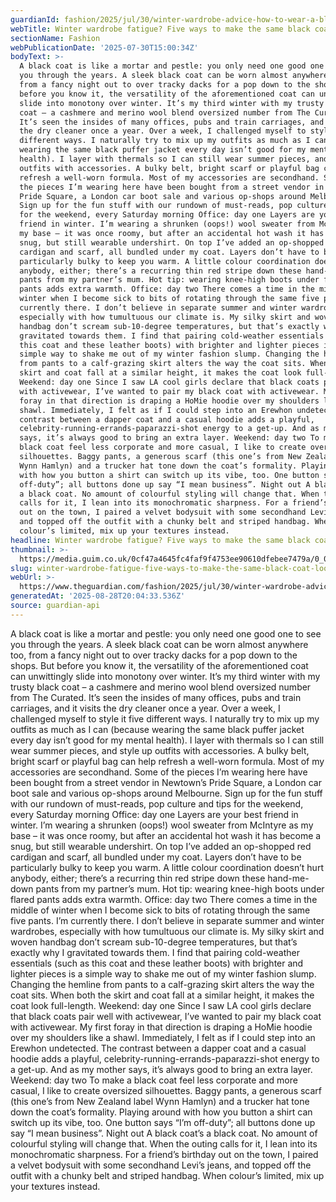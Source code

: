 ```yaml
---
guardianId: fashion/2025/jul/30/winter-wardrobe-advice-how-to-wear-a-black-coat-five-ways
webTitle: Winter wardrobe fatigue? Five ways to make the same black coat look different
sectionName: Fashion
webPublicationDate: '2025-07-30T15:00:34Z'
bodyText: >-
  A black coat is like a mortar and pestle: you only need one good one to see
  you through the years. A sleek black coat can be worn almost anywhere too,
  from a fancy night out to over tracky dacks for a pop down to the shops. But
  before you know it, the versatility of the aforementioned coat can unwittingly
  slide into monotony over winter. It’s my third winter with my trusty black
  coat – a cashmere and merino wool blend oversized number from The Curated.
  It’s seen the insides of many offices, pubs and train carriages, and it visits
  the dry cleaner once a year. Over a week, I challenged myself to style it five
  different ways. I naturally try to mix up my outfits as much as I can (because
  wearing the same black puffer jacket every day isn’t good for my mental
  health). I layer with thermals so I can still wear summer pieces, and style up
  outfits with accessories. A bulky belt, bright scarf or playful bag can help
  refresh a well-worn formula. Most of my accessories are secondhand. Some of
  the pieces I’m wearing here have been bought from a street vendor in Newtown’s
  Pride Square, a London car boot sale and various op-shops around Melbourne.
  Sign up for the fun stuff with our rundown of must-reads, pop culture and tips
  for the weekend, every Saturday morning Office: day one Layers are your best
  friend in winter. I’m wearing a shrunken (oops!) wool sweater from McIntyre as
  my base – it was once roomy, but after an accidental hot wash it has become a
  snug, but still wearable undershirt. On top I’ve added an op-shopped red
  cardigan and scarf, all bundled under my coat. Layers don’t have to be
  particularly bulky to keep you warm. A little colour coordination doesn’t hurt
  anybody, either; there’s a recurring thin red stripe down these hand-me-down
  pants from my partner’s mum. Hot tip: wearing knee-high boots under flared
  pants adds extra warmth. Office: day two There comes a time in the middle of
  winter when I become sick to bits of rotating through the same five pants. I’m
  currently there. I don’t believe in separate summer and winter wardrobes,
  especially with how tumultuous our climate is. My silky skirt and woven
  handbag don’t scream sub-10-degree temperatures, but that’s exactly why I
  gravitated towards them. I find that pairing cold-weather essentials (such as
  this coat and these leather boots) with brighter and lighter pieces is a
  simple way to shake me out of my winter fashion slump. Changing the hemline
  from pants to a calf-grazing skirt alters the way the coat sits. When both the
  skirt and coat fall at a similar height, it makes the coat look full-length.
  Weekend: day one Since I saw LA cool girls declare that black coats pair well
  with activewear, I’ve wanted to pair my black coat with activewear. My first
  foray in that direction is draping a HoMie hoodie over my shoulders like a
  shawl. Immediately, I felt as if I could step into an Erewhon undetected. The
  contrast between a dapper coat and a casual hoodie adds a playful,
  celebrity-running-errands-paparazzi-shot energy to a get-up. And as my mother
  says, it’s always good to bring an extra layer. Weekend: day two To make a
  black coat feel less corporate and more casual, I like to create oversized
  silhouettes. Baggy pants, a generous scarf (this one’s from New Zealand label
  Wynn Hamlyn) and a trucker hat tone down the coat’s formality. Playing around
  with how you button a shirt can switch up its vibe, too. One button says “I’m
  off-duty”; all buttons done up say “I mean business”. Night out A black coat’s
  a black coat. No amount of colourful styling will change that. When the outing
  calls for it, I lean into its monochromatic sharpness. For a friend’s birthday
  out on the town, I paired a velvet bodysuit with some secondhand Levi’s jeans,
  and topped off the outfit with a chunky belt and striped handbag. When
  colour’s limited, mix up your textures instead.
headline: Winter wardrobe fatigue? Five ways to make the same black coat look different
thumbnail: >-
  https://media.guim.co.uk/0cf47a4645fc4faf9f4753ee90610dfebee7479a/0_0_2500_2000/500.jpg
slug: winter-wardrobe-fatigue-five-ways-to-make-the-same-black-coat-look-different
webUrl: >-
  https://www.theguardian.com/fashion/2025/jul/30/winter-wardrobe-advice-how-to-wear-a-black-coat-five-ways
generatedAt: '2025-08-28T20:04:33.536Z'
source: guardian-api
---
```

A black coat is like a mortar and pestle: you only need one good one to see you through the years. A sleek black coat can be worn almost anywhere too, from a fancy night out to over tracky dacks for a pop down to the shops. But before you know it, the versatility of the aforementioned coat can unwittingly slide into monotony over winter. It’s my third winter with my trusty black coat – a cashmere and merino wool blend oversized number from The Curated. It’s seen the insides of many offices, pubs and train carriages, and it visits the dry cleaner once a year. Over a week, I challenged myself to style it five different ways. I naturally try to mix up my outfits as much as I can (because wearing the same black puffer jacket every day isn’t good for my mental health). I layer with thermals so I can still wear summer pieces, and style up outfits with accessories. A bulky belt, bright scarf or playful bag can help refresh a well-worn formula. Most of my accessories are secondhand. Some of the pieces I’m wearing here have been bought from a street vendor in Newtown’s Pride Square, a London car boot sale and various op-shops around Melbourne. Sign up for the fun stuff with our rundown of must-reads, pop culture and tips for the weekend, every Saturday morning Office: day one Layers are your best friend in winter. I’m wearing a shrunken (oops!) wool sweater from McIntyre as my base – it was once roomy, but after an accidental hot wash it has become a snug, but still wearable undershirt. On top I’ve added an op-shopped red cardigan and scarf, all bundled under my coat. Layers don’t have to be particularly bulky to keep you warm. A little colour coordination doesn’t hurt anybody, either; there’s a recurring thin red stripe down these hand-me-down pants from my partner’s mum. Hot tip: wearing knee-high boots under flared pants adds extra warmth. Office: day two There comes a time in the middle of winter when I become sick to bits of rotating through the same five pants. I’m currently there. I don’t believe in separate summer and winter wardrobes, especially with how tumultuous our climate is. My silky skirt and woven handbag don’t scream sub-10-degree temperatures, but that’s exactly why I gravitated towards them. I find that pairing cold-weather essentials (such as this coat and these leather boots) with brighter and lighter pieces is a simple way to shake me out of my winter fashion slump. Changing the hemline from pants to a calf-grazing skirt alters the way the coat sits. When both the skirt and coat fall at a similar height, it makes the coat look full-length. Weekend: day one Since I saw LA cool girls declare that black coats pair well with activewear, I’ve wanted to pair my black coat with activewear. My first foray in that direction is draping a HoMie hoodie over my shoulders like a shawl. Immediately, I felt as if I could step into an Erewhon undetected. The contrast between a dapper coat and a casual hoodie adds a playful, celebrity-running-errands-paparazzi-shot energy to a get-up. And as my mother says, it’s always good to bring an extra layer. Weekend: day two To make a black coat feel less corporate and more casual, I like to create oversized silhouettes. Baggy pants, a generous scarf (this one’s from New Zealand label Wynn Hamlyn) and a trucker hat tone down the coat’s formality. Playing around with how you button a shirt can switch up its vibe, too. One button says “I’m off-duty”; all buttons done up say “I mean business”. Night out A black coat’s a black coat. No amount of colourful styling will change that. When the outing calls for it, I lean into its monochromatic sharpness. For a friend’s birthday out on the town, I paired a velvet bodysuit with some secondhand Levi’s jeans, and topped off the outfit with a chunky belt and striped handbag. When colour’s limited, mix up your textures instead.
